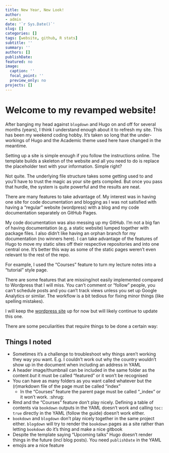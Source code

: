 ```yaml
---
title: New Year, New Look!
author:
- admin
date: '`r Sys.Date()`'
slug: []
categories: []
tags: [website, github, R stats]
subtitle: ''
summary: ''
authors: []
publishDate: 
featured: no
image:
  caption: ''
  focal_point: ''
  preview_only: no
projects: []
---
```


# Welcome to my revamped website!

After banging my head against `blogdown` and Hugo on and off for several months (years), I think I understand enough about it to refresh my site. This has been my weekend coding hobby. It's taken so long that the under-workings of Hugo and the Academic theme used here have changed in the meantime.  

Setting up a site is simple enough if you follow the instructions online. The template builds a skeleton of the website and all you need to do is replace the placeholder text with your information. Simple right?  

Not quite. The underlying file structure takes some getting used to and you'll have to trust the magic as your site gets compiled. But once you pass that hurdle, the system is quite powerful and the results are neat. 

There are many features to take advantage of. My interest was in having one site for code documentation and blogging as I was not satisfied with having a "regular" website (wordpress) with a blog and my code documentation separately on GitHub Pages. 

My code documentation was also messing up my GitHub. I'm not a big fan of having documentation (e.g. a static website) lumped together with package files. I also didn't like having an orphan branch for my documentation (no winners here). I can take advantage of the features of Hugo to move my static sites off their respective repositories and into one central one. It's better this way as some of the static pages weren't even relevant to the rest of the repo.

For example, I used the "Courses" feature to turn my lecture notes into a "tutorial" style page.

There are some features that are missing/not easily implemented compared to Wordpress that I will miss. You can't comment or "follow" people, you can't schedule posts and you can't track views unless you set up Google Analytics or similar. The workflow is a bit tedious for fixing minor things (like spelling mistakes).

I will keep the [wordpress site](https://jacintakongresearch.wordpress.com) up for now but will likely continue to update this one. 

There are some peculiarities that require things to be done a certain way:

## Things I noted

* Sometimes it's a challenge to troubleshoot why things aren't working they way you want. E.g. I couldn't work out why the country wouldn't show up in the document when including an address in YAML
* A header image/thumbnail can be included in the same folder as the content *but* it must be called "featured" or it won't be recognised
* You can have as many folders as you want called whatever but the (r)markdown file of the page must be called "index"
    * In the "Courses" feature the parent page must be called "_index" or it won't work. :shrug:
* Rmd and the "Courses" feature don't play nicely. Defining a table of contents via `bookdown` outputs in the YAML doesn't work and calling `toc: true` directly in the YAML (follow the guide) doesn't work either.
* `bookdown` and `blogdown` don't play nicely together in the same project either. `blogdown` will try to render the `bookdown` pages as a site rather than letting `bookdown` do it's thing and make a nice gitbook
* Despite the template saying "Upcoming talks" Hugo doesn't render things in the future (incl blog posts). You need `publishDate` in the YAML
* emojis are a nice feature
